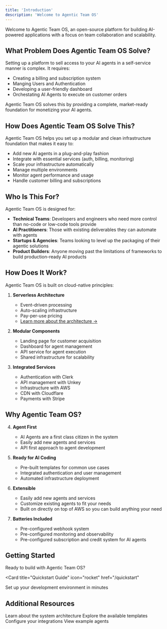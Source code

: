 ```yaml
---
title: 'Introduction'
description: 'Welcome to Agentic Team OS'
---
```


Welcome to Agentic Team OS, an open-source platform for building AI-powered applications with a focus on team collaboration and scalability.

## What Problem Does Agentic Team OS Solve?

Setting up a platform to sell access to your AI agents in a self-service manner is complex. It requires:
- Creating a billing and subscription system
- Manging Users and Authentication
- Developing a user-friendly dashboard
- Orchestating AI Agents to execute on customer orders

Agentic Team OS solves this by providing a complete, market-ready foundation for monetizing your AI agents.

## How Does Agentic Team OS Solve This?

Agentic Team OS helps you set up a modular and clean infrastructure foundation that makes it easy to:
- Add new AI agents in a plug-and-play fashion
- Integrate with essential services (auth, billing, monitoring)
- Scale your infrastructure automatically
- Manage multiple environments
- Monitor agent performance and usage
- Handle customer billing and subscriptions

## Who Is This For?

Agentic Team OS is designed for:
- **Technical Teams**: Developers and engineers who need more control than no-code or low-code tools provide
- **AI Practitioners**: Those with existing deliverables they can automate with agents
- **Startups & Agencies**: Teams looking to level up the packaging of their agentic solutions
- **Product Builders**: Anyone moving past the limitations of frameworks to build production-ready AI products

## How Does It Work?

Agentic Team OS is built on cloud-native principles:

1. **Serverless Architecture**
   - Event-driven processing
   - Auto-scaling infrastructure
   - Pay-per-use pricing
   - [Learn more about the architecture →](/concepts/architecture)

2. **Modular Components**
   - Landing page for customer acquisition
   - Dashboard for agent management
   - API service for agent execution
   - Shared infrastructure for scalability

3. **Integrated Services**
   - Authentication with Clerk
   - API management with Unkey
   - Infrastructure with AWS
   - CDN with Cloudflare
   - Payments with Stripe

## Why Agentic Team OS?

4. **Agent First**
   - AI Agents are a first class citizen in the system
   - Easily add new agents and services
   - API first approach to agent development

2. **Ready for AI Coding**
   - Pre-built templates for common use cases
   - Integrated authentication and user management
   - Automated infrastructure deployment

2. **Extensible**
   - Easily add new agents and services
   - Customize existing agents to fit your needs
   - Built on directly on top of AWS so you can build anything your need

3. **Batteries Included**
   - Pre-configured webhook system
   - Pre-configured monitoring and observability
   - Pre-configured subscription and credit system for AI agents





## Getting Started

Ready to build with Agentic Team OS?

<Card
  title="Quickstart Guide"
  icon="rocket"
  href="/quickstart"
>
  Set up your development environment in minutes
</Card>

## Additional Resources

<CardGroup cols={2}>
  <Card
    title="Core Concepts"
    icon="cube"
    href="/concepts/architecture"
  >
    Learn about the system architecture
  </Card>
  <Card
    title="Templates"
    icon="code"
    href="/templates/api-template"
  >
    Explore the available templates
  </Card>
</CardGroup>


<CardGroup cols={2}>
  <Card
    title="Integrations"
    icon="gear"
    href="/essentials/configuration/aws"
  >
    Configure your integrations
  </Card>
  <Card
    title="Examples"
    icon="code"
    href="/examples/value-strategist"
  >
    View example agents
  </Card>
</CardGroup>

